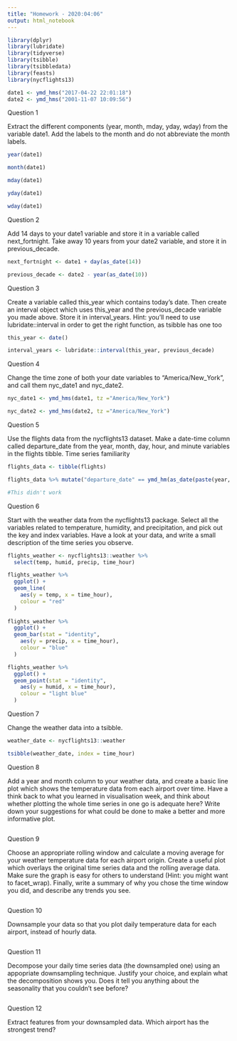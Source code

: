 ```yaml
---
title: "Homework - 2020:04:06"
output: html_notebook
---
```


```r
library(dplyr)
library(lubridate)
library(tidyverse)
library(tsibble)
library(tsibbledata)
library(feasts)
library(nycflights13)

date1 <- ymd_hms("2017-04-22 22:01:18")
date2 <- ymd_hms("2001-11-07 10:09:56")
```

Question 1

Extract the different components (year, month, mday, yday, wday) from the variable date1. Add the labels to the month and do not abbreviate the month labels.

```r
year(date1) 

month(date1) 

mday(date1) 

yday(date1) 

wday(date1) 
```


Question 2

Add 14 days to your date1 variable and store it in a variable called next_fortnight. Take away 10 years from your date2 variable, and store it in previous_decade.

```r
next_fortnight <- date1 + day(as_date(14))

previous_decade <- date2 - year(as_date(10))
```


Question 3

Create a variable called this_year which contains today’s date. Then create an interval object which uses this_year and the previous_decade variable you made above. Store it in interval_years. Hint: you’ll need to use lubridate::interval in order to get the right function, as tsibble has one too

```r
this_year <- date()

interval_years <- lubridate::interval(this_year, previous_decade)
```


Question 4

Change the time zone of both your date variables to “America/New_York”, and call them nyc_date1 and nyc_date2.

```r
nyc_date1 <- ymd_hms(date1, tz ="America/New_York")

nyc_date2 <- ymd_hms(date2, tz ="America/New_York")
```


Question 5

Use the flights data from the nycflights13 dataset. Make a date-time column called departure_date from the year, month, day, hour, and minute variables in the flights tibble.
Time series familiarity

```r
flights_data <- tibble(flights)

flights_data %>% mutate("departure_date" == ymd_hm(as_date(paste(year, month, day, hour, minute, sep = ":")))

#This didn't work 
```


Question 6

Start with the weather data from the nycflights13 package. Select all the variables related to temperature, humidity, and precipitation, and pick out the key and index variables. Have a look at your data, and write a small description of the time series you observe.

```r
flights_weather <- nycflights13::weather %>% 
  select(temp, humid, precip, time_hour) 

flights_weather %>% 
  ggplot() + 
  geom_line(
    aes(y = temp, x = time_hour), 
    colour = "red"
  )
  
flights_weather %>% 
  ggplot() + 
  geom_bar(stat = "identity",
    aes(y = precip, x = time_hour), 
    colour = "blue"
  )

flights_weather %>% 
  ggplot() + 
  geom_point(stat = "identity",
    aes(y = humid, x = time_hour), 
    colour = "light blue"
  )
```


Question 7

Change the weather data into a tsibble.

```r
weather_date <- nycflights13::weather

tsibble(weather_date, index = time_hour)


```


Question 8

Add a year and month column to your weather data, and create a basic line plot which shows the temperature data from each airport over time. Have a think back to what you learned in visualisation week, and think about whether plotting the whole time series in one go is adequate here? Write down your suggestions for what could be done to make a better and more informative plot.

```r

```


Question 9

Choose an appropriate rolling window and calculate a moving average for your weather temperature data for each airport origin. Create a useful plot which overlays the original time series data and the rolling average data. Make sure the graph is easy for others to understand (Hint: you might want to facet_wrap). Finally, write a summary of why you chose the time window you did, and describe any trends you see.

```r

```


Question 10

Downsample your data so that you plot daily temperature data for each airport, instead of hourly data.

```r

```


Question 11

Decompose your daily time series data (the downsampled one) using an appopriate downsampling technique. Justify your choice, and explain what the decomposition shows you. Does it tell you anything about the seasonality that you couldn’t see before?

```r

```


Question 12

Extract features from your downsampled data. Which airport has the strongest trend? 

```r

```

